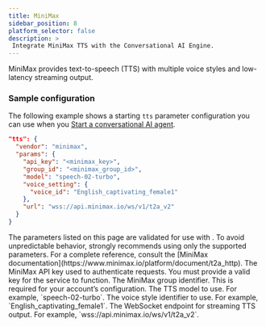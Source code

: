 ```yaml
---
title: MiniMax
sidebar_position: 8
platform_selector: false
description: >
 Integrate MiniMax TTS with the Conversational AI Engine.
---
```



MiniMax provides text-to-speech (TTS) with multiple voice styles and low-latency streaming output.

### Sample configuration

The following example shows a starting `tts` parameter configuration you can use when you [Start a conversational AI agent](/conversational-ai/rest-api/join).

```json
"tts": {
  "vendor": "minimax",
  "params": {
    "api_key": "<minimax_key>",
    "group_id": "<minimax_group_id>",
    "model": "speech-02-turbo",
    "voice_setting": {
      "voice_id": "English_captivating_female1"
    },
    "url": "wss://api.minimax.io/ws/v1/t2a_v2"
  }
}
```

<Admonition type="caution">
The parameters listed on this page are validated for use with <Vpd k="NAME" />. To avoid unpredictable behavior, <Vg k="COMPANY" /> strongly recommends using only the supported parameters. For a complete reference, consult the [MiniMax documentation](https://www.minimax.io/platform/document/t2a_http). 
</Admonition>

<ParameterList title="tts" required={true}>
  <Parameter name="api_key" type="string" required={true}>
    The MiniMax API key used to authenticate requests. You must provide a valid key for the service to function.
  </Parameter>
  <Parameter name="group_id" type="string" required={true}>
    The MiniMax group identifier. This is required for your account’s configuration.
  </Parameter>
  <Parameter name="model" type="string" required={true}>
    The TTS model to use. For example, `speech-02-turbo`.
  </Parameter>
  <Parameter name="voice_setting.voice_id" type="string" required={true}>
    The voice style identifier to use. For example, `English_captivating_female1`.
  </Parameter>
  <Parameter name="url" type="string" required={true}>
    The WebSocket endpoint for streaming TTS output. For example, `wss://api.minimax.io/ws/v1/t2a_v2`.
  </Parameter>
</ParameterList>